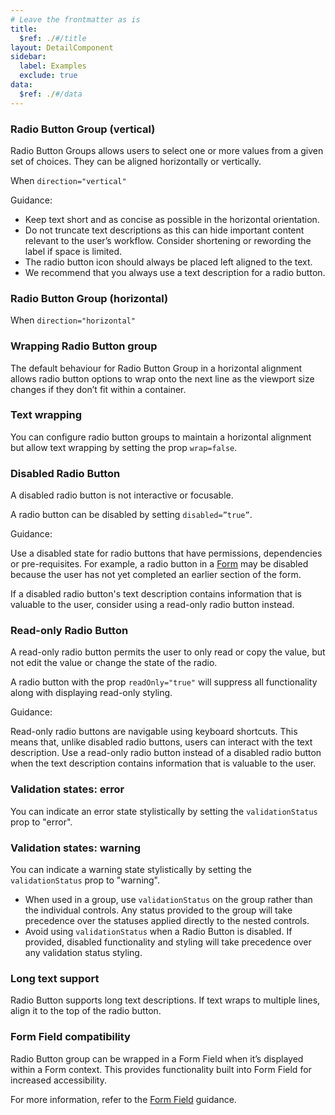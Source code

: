 ```yaml
---
# Leave the frontmatter as is
title:
  $ref: ./#/title
layout: DetailComponent
sidebar:
  label: Examples
  exclude: true
data:
  $ref: ./#/data
---
```


<LivePreviewControls>
<LivePreview componentName="radio-button" exampleName="Default">

### Radio Button Group (vertical)

Radio Button Groups allows users to select one or more values from a given set of choices. They can be aligned horizontally or vertically.

When `direction="vertical"`

Guidance:

- Keep text short and as concise as possible in the horizontal orientation.
- Do not truncate text descriptions as this can hide important content relevant to the user’s workflow. Consider shortening or rewording the label if space is limited.
- The radio button icon should always be placed left aligned to the text.
- We recommend that you always use a text description for a radio button.

</LivePreview>

<LivePreview componentName="radio-button" exampleName="Horizontal" >

### Radio Button Group (horizontal)

When `direction="horizontal"`

</LivePreview>

<LivePreview componentName="radio-button" exampleName="Wrap" >

### Wrapping Radio Button group

The default behaviour for Radio Button Group in a horizontal alignment allows radio button options to wrap onto the next line as the viewport size changes if they don’t fit within a container.

</LivePreview>

<LivePreview componentName="radio-button" exampleName="NoWrap" >

### Text wrapping

You can configure radio button groups to maintain a horizontal alignment but allow text wrapping by setting the prop `wrap=false`.

</LivePreview>

<LivePreview componentName="radio-button" exampleName="Disabled" >

### Disabled Radio Button

A disabled radio button is not interactive or focusable.

A radio button can be disabled by setting `disabled=”true”`.

Guidance:

Use a disabled state for radio buttons that have permissions, dependencies or pre-requisites. For example, a radio button in a [Form](/salt/patterns/forms) may be disabled because the user has not yet completed an earlier section of the form.

If a disabled radio button's text description contains information that is valuable to the user, consider using a read-only radio button instead.

</LivePreview>

<LivePreview componentName="radio-button" exampleName="Readonly" >

### Read-only Radio Button

A read-only radio button permits the user to only read or copy the value, but not edit the value or change the state of the radio.

A radio button with the prop `readOnly="true"` will suppress all functionality along with displaying read-only styling.

Guidance:

Read-only radio buttons are navigable using keyboard shortcuts. This means that, unlike disabled radio buttons, users can interact with the text description. Use a read-only radio button instead of a disabled radio button when the text description contains information that is valuable to the user.

</LivePreview>

<LivePreview componentName="radio-button" exampleName="Error">

### Validation states: error

You can indicate an error state stylistically by setting the `validationStatus` prop to "error".

</LivePreview>

<LivePreview componentName="radio-button" exampleName="Warning">

### Validation states: warning

You can indicate a warning state stylistically by setting the `validationStatus` prop to "warning".

- When used in a group, use `validationStatus` on the group rather than the individual controls. Any status provided to the group will take precedence over the statuses applied directly to the nested controls.
- Avoid using `validationStatus` when a Radio Button is disabled. If provided, disabled functionality and styling will take precedence over any validation status styling.

</LivePreview>

<LivePreview componentName="radio-button" exampleName="LongText">

### Long text support

Radio Button supports long text descriptions. If text wraps to multiple lines, align it to the top of the radio button.

</LivePreview>

<LivePreview componentName="radio-button" exampleName="WithFormField" >

### Form Field compatibility

Radio Button group can be wrapped in a Form Field when it’s displayed within a Form context. This provides functionality built into Form Field for increased accessibility.

For more information, refer to the [Form Field](/salt/patterns/forms) guidance.

</LivePreview>
</LivePreviewControls>
